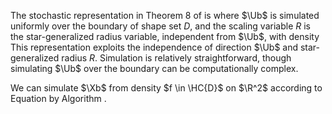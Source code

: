 

The stochastic representation in Theorem 8 of \citet{Richter2014} is \eeq[Richter]{
  \Xb = \mub + R\Ub,
} where $\Ub$ is simulated uniformly over the boundary of shape set $D$, and the scaling variable $R$ is the star-generalized radius variable, independent from $\Ub$, with density \eeq[scale-r]{
  \fnc{f_{R}}{r} = p\abs{D}r^{p-1}\fnc{f_0}{r}, \qquad r > 0.
} This representation exploits the independence of direction $\Ub$ and star-generalized radius $R$. Simulation is relatively straightforward, though simulating $\Ub$ over the boundary can be computationally complex.

We can simulate $\Xb$ from density $f \in \HC{D}$ on $\R^2$ according to Equation \eqref{Eq:Richter} by Algorithm \ref{Alg:sim-boundary}.

\begin{algorithm}[H] \label{Alg:sim-boundary}
  \SetAlgoLined
  \LinesNumbered
  \KwResult{Sample of $n$ independent and identically distributed random vectors from density $f \in \HC{D}$ on $\R^2$}
  Calculate the length of the boundary, $L = \int_{0}^{2\pi}\sqrt{\paren{\fncD{r}{\t}}^2 + \paren{\frac{d}{d\t}\fncD{r}{\t}}^2}d\t$, with $r\!_D$ in Equation \eqref{Eq:D-boundary}\;
  \For{$i = 1, \dots, n$}{
    Simulate $U_i \sim \text{Unif}(0, L)$ to produce $u_i$\;
    Solve $\int_{0}^{\t_i}\sqrt{\paren{\fncD{r}{\t}}^2 + \paren{\frac{d}{d\t}\fncD{r}{\t}}^2}d\t = u_i$ for $\t_i$\; 
    Denote uniform random vector simulated over boundary by $\ub_i = \fncD{r}{\t_i}\paren{\fnc{\cos}{\t_i}, \fnc{\sin}{\t_i}}$\;
    Simulate $R_i$ from density $f_{R}$ to get $r_i$\;
    Calculate observation $i$, $\xb_i = \mub + r_i\ub_i$\;
  }
  \caption{Simulate from $f \in \HC{D}$ by simulating uniformly over the boundary}
  \end{algorithm}